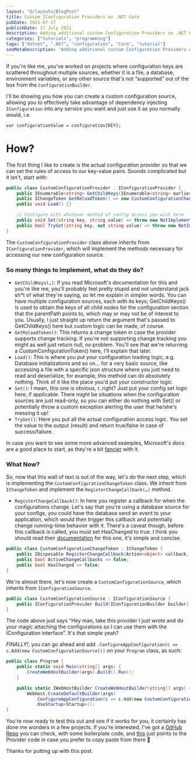 ```yaml
---
layout: "@/layouts/BlogPost"
title: Custom IConfiguration Providers on .NET Core
pubDate: 2021-07-17
publishDate: 17 July 2021
description: Adding additional custom Configuration Providers on .NET Core.
categories: ["tutorials", "programming"]
tags: ["dotnet", ".NET", "configuration", "Core", "tutorial"]
seoMetaDescription: 'Adding additional custom Configuration Providers on .NET Core, on IConfiguration'
---
```


If you're like me, you've worked on projects where configuration keys are scattered throughout multiple sources, 
whether it is a file, a database, environment variables, or any other source that's not “supported” out of the box from the `ConfigurationBuilder`.

I'll be showing you how you can create a custom configuration source, allowing you to effectively take advantage of dependency injecting `IConfiguration` 
into any service you want and just use it as you normally would, i.e.

`var configurationValue = configuration[KEY];`

# How?

The first thing I like to create is the actual configuration provider so that we can set the rules of access to our key-value pairs. 
Sounds complicated but it isn't, start with:

```csharp
public class CustomConfigurationProvider : IConfigurationProvider {
	public IEnumerable<string> GetChildKeys(IEnumerable<string> earlierKeys, string parentPath) => earlierKeys;
	public IChangeToken GetReloadToken() => new CustomConfigurationChangeToken();
	public void Load() {}

	// Configure with whatever method of config access you wish here
	public void Set(string key, string value) => throw new NotImplementedException();
	public bool TryGet(string key, out string value) => throw new NotImplementedException();
}
```

The `CustomConfigurationProvider` class above inherits from `IConfigurationProvider`, which will implement the methods necessary for accessing our new configuration source.

### So many things to implement, what do they do?

- `GetChildKeys(…)`: If you read Microsoft's documentation for this and you're like me, you'll probably feel pretty stupid and not understand jack sh*t of what they're saying, 
so let me explain in simpler words. You can have multiple configuration sources, each with its keys; GetChildKeys() is used to obtain the keys of all child nodes for the 
configuration section that the parentPath points to, which may or may not be of interest to you. Usually, I just straight up return the argument that's passed to GetChildKeys() 
here but custom logic can be made, of course.
- `GetReloadToken()`: This returns a change token in case the provider supports change tracking. If you're not supporting change tracking you might as well just return null, no problem. 
You'll see that we're returning a CustomConfigurationToken() here, I'll explain that later.
- `Load()`: This is where you put your configuration loading logic, e.g. Database initializations and so on… for a very basic source, like accessing a file with a 
specific json structure where you just need to read and deserialize, for example, this method can do absolutely nothing. Think of it like the place you'd put your constructor logic.
- `Set()`: I mean, this one is obvious, r..right? Just put your config set logic here, if applicable. There might be situations when the configuration sources are just read-only, 
so you can either do nothing with Set() or potentially throw a custom exception alerting the user that he/she's messing it up!
- `TryGet()`: Here you put all the actual configuration access logic. You set the value to the output (result) and return true/false in case of success/failure.

In case you want to see some more advanced examples, Microsoft's docs are a good place to start, as they're a bit [fancier](https://learn.microsoft.com/en-us/aspnet/core/fundamentals/configuration/?view=aspnetcore-5.0#environment-variables) with it.

### What Now?

So, now that this wall of text is out of the way, let's do the next step, which is implementing the `CustomConfigurationChangeToken` class. We inherit from `IChangeToken` and implement the `RegisterChangeCallback(…)` method.

- `RegisterChangeCallback()`: In here you register a callback for when the configurations change. Let's say that you're using a database source for your configs, 
you could have the database send an event to your application, which would then trigger this callback and potentially change running-time behavior with it. 
There's a caveat though, before this callback is called, you must set HasChanged to true. I think you should read their [documentation](https://learn.microsoft.com/en-us/dotnet/api/microsoft.extensions.primitives.ichangetoken?view=dotnet-plat-ext-5.0)
for this one, it's simple and concise.

```csharp
public class CustomConfigurationChangeToken : IChangeToken {
	public IDisposable RegisterChangeCallback(Action<object> callback, object state) => new object() as IDisposable;
	public bool ActiveChangeCallbacks => false;
	public bool HasChanged => false;
}
```

We're almost there, let's now create a `CustomConfigurationSource`, which inherits from `IConfigurationSource`.

```csharp
public class CustomConfigurationSource : IConfigurationSource {
	public IConfigurationProvider Build(IConfigurationBuilder builder) => new CustomConfigurationProvider();
}
```

The code above just says “Hey man, take this provider I just wrote and do your magic attaching the configurations so I can use them with the IConfiguration interface”. 
It's that simple yeah?

*FINALLY!*, you can go ahead and add `.ConfigureAppConfiguration(c => c.Add(new CustomConfigurationSource())` on your `Program` class, as such:
```csharp
public class Program {
    public static void Main(string[] args) {
        CreateWebHostBuilder(args).Build().Run();
    }

    public static IWebHostBuilder CreateWebHostBuilder(string[] args) =>
        WebHost.CreateDefaultBuilder(args)
           .ConfigureAppConfiguration(c => c.Add(new CustomConfigurationSource()) // This is what you add
           .UseStartup<Startup>();
}
```

You're now ready to test this out and see if it works for you, it certainly has done me wonders in a few projects. If you're interested, 
I've got a [GitHub Repo](https://github.com/rezzmk/asp-core-webapi-boilerplate) you can check, with some boilerplate code, and [this](https://github.com/rezzmk/asp-core-webapi-boilerplate/blob/main/src/WebApi.Common/WebApi.Common.Core/Configuration/CustomConfigurationSource.cs) just points to the Provider code in case you prefer to copy paste from there 🙂

Thanks for putting up with this post.